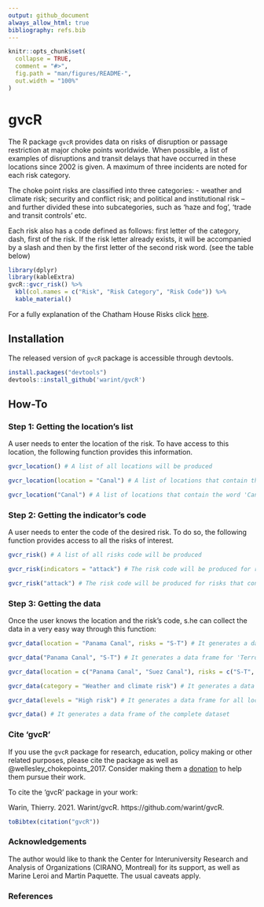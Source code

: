 ```yaml
---
output: github_document
always_allow_html: true
bibliography: refs.bib
---
```


<!-- README.md is generated from README.Rmd. Please edit that file -->

```r
knitr::opts_chunk$set(
  collapse = TRUE,
  comment = "#>",
  fig.path = "man/figures/README-",
  out.width = "100%"
)
```

# gvcR

<!-- badges: start -->
<!-- badges: end -->

The R package `gvcR` provides data on risks of disruption or passage restriction at major choke points worldwide. When possible, a list of examples of disruptions and transit delays that have occurred in these locations since 2002 is given. A maximum of three incidents are noted for each risk category. 

The choke point risks are classified into three categories: - weather and climate risk; security and conflict risk; and political and institutional risk – and further divided these into subcategories, such as ‘haze and fog’, ‘trade and transit controls’ etc. 

Each risk also has a code defined as follows: first letter of the category, dash, first of the risk. If the risk letter already exists, it will be accompanied by a slash and then by the first letter of the second risk word. (see the table below)

```r
library(dplyr)
library(kableExtra)
gvcR::gvcr_risk() %>%
  kbl(col.names = c("Risk", "Risk Category", "Risk Code")) %>%
  kable_material()
```

For a fully explanation of the Chatham House Risks click [here](https://www.chathamhouse.org/2017/06/chokepoints-and-vulnerabilities-global-food-trade-0/annex-2-examples-chokepoint-disruption).

## Installation

The released version of `gvcR` package is accessible through devtools.

```r
install.packages("devtools")
devtools::install_github('warint/gvcR')
```

## How-To

### Step 1: Getting the location’s list

A user needs to enter the location of the risk. To have access to this location, the following function provides this information.

```r
gvcr_location() # A list of all locations will be produced

gvcr_location(location = "Canal") # A list of locations that contain the word 'Canal' will be produced

gvcr_location("Canal") # A list of locations that contain the word 'Canal' will be produced
```

### Step 2: Getting the indicator’s code

A user needs to enter the code of the desired risk. To do so, the following function provides access to all the risks of interest.

```r
gvcr_risk() # A list of all risks code will be produced

gvcr_risk(indicators = "attack") # The risk code will be produced for risks that contain the word 'attack'

gvcr_risk("attack") # The risk code will be produced for risks that contain the word 'attack'
```


### Step 3: Getting the data

Once the user knows the location and the risk’s code, s.he can collect the data in a very easy way through this function:

```r
gvcr_data(location = "Panama Canal", risks = "S-T") # It generates a data frame for 'Terrorist attack' (S-T) risk in the location 'Panama Canal'

gvcr_data("Panama Canal", "S-T") # It generates a data frame for 'Terrorist attack' (S-T) risk in the location 'Panama Canal'

gvcr_data(location = c("Panama Canal", "Suez Canal"), risks = c("S-T", "S-C")) # It generates a data frame for 'Terrorist attack' (S-T) and 'Conflict' (S-C) risks in the location 'Panama Canal'

gvcr_data(category = "Weather and climate risk") # It generates a data frame for all locations and risks in the category 'Weather and climate risk'

gvcr_data(levels = "High risk") # It generates a data frame for all locations and risks with a 'High risk'

gvcr_data() # It generates a data frame of the complete dataset
```

### Cite ‘gvcR’

If you use the `gvcR` package for research, education, policy making or other related purposes, please cite the package as well as @wellesley_chokepoints_2017. Consider making them a [donation](https://www.chathamhouse.org/support-us) to help them pursue their work.

To cite the ‘gvcR’ package in your work:

Warin, Thierry. 2021. Warint/gvcR. https://github.com/warint/gvcR.

```r
toBibtex(citation("gvcR"))
```

### Acknowledgements

The author would like to thank the Center for Interuniversity Research and Analysis of Organizations (CIRANO, Montreal) for its support, as well as Marine Leroi and Martin Paquette. The usual caveats apply.

### References

